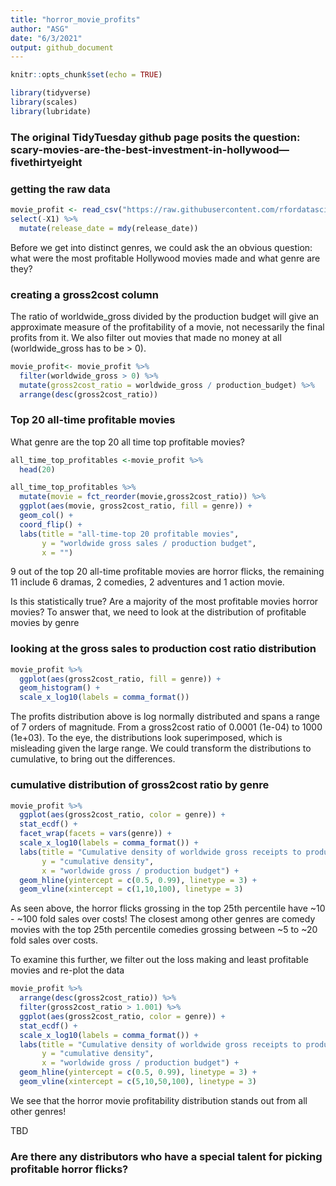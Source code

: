 ```yaml
---
title: "horror_movie_profits"
author: "ASG"
date: "6/3/2021"
output: github_document
---
```


```r
knitr::opts_chunk$set(echo = TRUE)
```

```r
library(tidyverse)
library(scales)
library(lubridate)
```
### The original TidyTuesday github page posits the question: scary-movies-are-the-best-investment-in-hollywood---fivethirtyeight

### getting the raw data
```r
movie_profit <- read_csv("https://raw.githubusercontent.com/rfordatascience/tidytuesday/2e9bd5a67e09b14d01f616b00f7f7e0931515d24/data/2018/2018-10-23/movie_profit.csv") %>% 
select(-X1) %>% 
  mutate(release_date = mdy(release_date))
```

Before we get into distinct genres, we could ask the an obvious question: what were the most profitable Hollywood movies made and what genre are they?

### creating a gross2cost column
The ratio of worldwide_gross divided by the production budget will give an approximate measure of the profitability of a movie, not necessarily the final profits from it. We also filter out movies that made no money at all (worldwide_gross has to be > 0).

```r
movie_profit<- movie_profit %>%
  filter(worldwide_gross > 0) %>% 
  mutate(gross2cost_ratio = worldwide_gross / production_budget) %>% 
  arrange(desc(gross2cost_ratio))
```

### Top 20 all-time profitable movies
What genre are the top 20 all time top profitable movies?

```r
all_time_top_profitables <-movie_profit %>% 
  head(20)
```

```r
all_time_top_profitables %>% 
  mutate(movie = fct_reorder(movie,gross2cost_ratio)) %>% 
  ggplot(aes(movie, gross2cost_ratio, fill = genre)) + 
  geom_col() +
  coord_flip() +
  labs(title = "all-time-top 20 profitable movies",
       y = "worldwide gross sales / production budget",
       x = "")
```

9 out of the top 20 all-time profitable movies are horror flicks, the remaining 11 include 6 dramas, 2 comedies, 2 adventures and 1 action movie.

Is this statistically true? Are a majority of the most profitable movies horror movies? To answer that, we need to look at the distribution of profitable movies by genre

### looking at the gross sales to production cost ratio distribution

```r
movie_profit %>% 
  ggplot(aes(gross2cost_ratio, fill = genre)) +
  geom_histogram() +
  scale_x_log10(labels = comma_format())
```

The profits distribution above is log normally distributed and spans a range of 7 orders of magnitude. From a gross2cost ratio of 0.0001 (1e-04) to 1000 (1e+03). To the eye, the distributions look superimposed, which is misleading given the large range. We could transform the distributions to cumulative, to bring out the differences.

### cumulative distribution of gross2cost ratio by genre

```r
movie_profit %>% 
  ggplot(aes(gross2cost_ratio, color = genre)) +
  stat_ecdf() +
  facet_wrap(facets = vars(genre)) +
  scale_x_log10(labels = comma_format()) +
  labs(title = "Cumulative density of worldwide gross receipts to production costs by genre",
       y = "cumulative density",
       x = "worldwide gross / production budget") +
  geom_hline(yintercept = c(0.5, 0.99), linetype = 3) +
  geom_vline(xintercept = c(1,10,100), linetype = 3)
```
As seen above, the horror flicks grossing in the top 25th percentile have ~10 - ~100 fold sales over costs! The closest among other genres are comedy movies with the top 25th percentile comedies grossing between ~5 to ~20 fold sales over costs. 

To examine this further, we filter out the loss making and least profitable movies and re-plot the data

```r
movie_profit %>% 
  arrange(desc(gross2cost_ratio)) %>% 
  filter(gross2cost_ratio > 1.001) %>% 
  ggplot(aes(gross2cost_ratio, color = genre)) +
  stat_ecdf() +
  scale_x_log10(labels = comma_format()) +
  labs(title = "Cumulative density of worldwide gross receipts to production costs by genre",
       y = "cumulative density",
       x = "worldwide gross / production budget") +
  geom_hline(yintercept = c(0.5, 0.99), linetype = 3) +
  geom_vline(xintercept = c(5,10,50,100), linetype = 3)
```

We see that the horror movie profitability distribution stands out from all other genres!


TBD 

### Are there any distributors who have a special talent for picking profitable horror flicks? 

